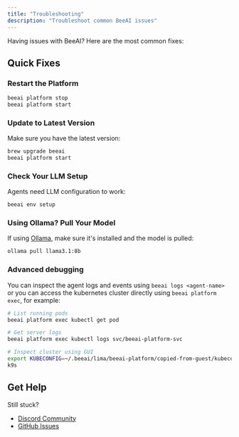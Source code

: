 ```yaml
---
title: "Troubleshooting"
description: "Troubleshoot common BeeAI issues"
---
```


Having issues with BeeAI? Here are the most common fixes:

## Quick Fixes

### Restart the Platform
```bash
beeai platform stop
beeai platform start
```

### Update to Latest Version
Make sure you have the latest version:
```bash
brew upgrade beeai
beeai platform start
```

### Check Your LLM Setup
Agents need LLM configuration to work:
```bash
beeai env setup
```

### Using Ollama? Pull Your Model
If using [Ollama](https://ollama.com/), make sure it's installed and the model is pulled:
```bash
ollama pull llama3.1:8b
```

### Advanced debugging
You can inspect the agent logs and events using `beeai logs <agent-name>` or you can access the kubernetes
cluster directly using `beeai platform exec`, for example:

```bash
# List running pods
beeai platform exec kubectl get pod

# Get server logs
beeai platform exec kubectl logs svc/beeai-platform-svc

# Inspect cluster using GUI
export KUBECONFIG=~/.beeai/lima/beeai-platform/copied-from-guest/kubeconfig.yaml
k9s
```

## Get Help

Still stuck? 
- [Discord Community](https://discord.gg/NradeA6ZNF)
- [GitHub Issues](https://github.com/i-am-bee/beeai/issues)
